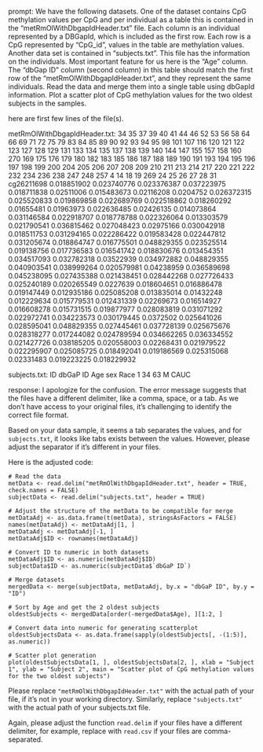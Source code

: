 prompt:
We have the following datasets. One of the dataset contains CpG methylation values per CpG and per individual as a table this is contained in the “metRmOlWithDbgapIdHeader.txt” file. Each column is an individual represented by a DBGapId, which is included as the first row. Each row is a CpG represented by "CpG_id", values in the table are methylation values. Another data set is contained in “subjects.txt”. This file has the information on the individuals. Most important feature for us here is the "Age" column. The "dbGap ID" column (second column) in this table should match the first row of the "metRmOlWithDbgapIdHeader.txt", and they represent the same individuals. Read the data and merge them into a single table using dbGapId information. Plot a scatter plot of CpG methylation values for the two oldest subjects in the samples.

here are first few lines of the file(s).

metRmOlWithDbgapIdHeader.txt:
	34	35	37	39	40	41	44	46	52	53	56	58	64	66	69	71	72	75	79	83	84	85	89	90	92	93	94	95	98	101	107	116	120	121	122	123	127	128	129	131	133	134	135	137	138	139	140	144	147	155	157	158	160	270	169	175	176	179	180	182	183	185	186	187	188	189	190	191	193	194	195	196	197	198	199	200	204	205	206	207	208	209	210	211	213	214	217	220	221	222	232	234	236	238	247	248	257	4	14	18	19	269	24	25	26	27	28	31
cg26211698	0.018851902	0.023740776	0.023376387	0.037223975	0.018711838	0.02511006	0.015483673	0.02116208	0.0204752	0.026372315	0.025520833	0.019869858	0.022689769	0.022518862	0.018260292	0.01655481	0.01963973	0.022636485	0.02426135	0.014073864	0.031146584	0.022918707	0.018778788	0.022326064	0.013303579	0.021790541	0.036815462	0.027048423	0.02975166	0.030042918	0.018511753	0.031294165	0.022286422	0.019583428	0.022447812	0.031205674	0.018864747	0.016775501	0.048829355	0.023525514	0.019138756	0.017736583	0.016541742	0.018830676	0.013454351	0.034517093	0.032782318	0.03522939	0.034972882	0.048829355	0.040903541	0.038999264	0.020579981	0.04238959	0.036589698	0.045238095	0.027435388	0.021438451	0.028442268	0.027726433	0.025240189	0.020265549	0.0227639	0.018604651	0.016886478	0.019147449	0.012935186	0.025085208	0.013835014	0.01432248	0.012229634	0.015779531	0.012431339	0.02269673	0.016514927	0.016608278	0.015731515	0.019877977	0.028083819	0.031071292	0.022972741	0.034223573	0.030179445	0.0372502	0.025641026	0.028595041	0.048829355	0.027445461	0.037728139	0.025675676	0.028318277	0.017244082	0.024789594	0.034662265	0.036334552	0.021427726	0.038185205	0.020558003	0.02268431	0.021979522	0.022295907	0.025085725	0.018492041	0.019186569	0.025315068	0.02331483	0.019223225	0.018229932


subjects.txt:
ID	dbGaP ID	Age	sex	Race
1	34	63	M	CAUC


response:
I apologize for the confusion. The error message suggests that the files have a different delimiter, like a comma, space, or a tab. As we don't have access to your original files, it's challenging to identify the correct file format.

Based on your data sample, it seems a tab separates the values, and for `subjects.txt`, it looks like tabs exists between the values. However, please adjust the separator if it's different in your files.

Here is the adjusted code:

```
# Read the data
metData <- read.delim("metRmOlWithDbgapIdHeader.txt", header = TRUE, check.names = FALSE)
subjectData <- read.delim("subjects.txt", header = TRUE)

# Adjust the structure of the metData to be compatible for merge
metDataAdj <- as.data.frame(t(metData), stringsAsFactors = FALSE)
names(metDataAdj) <- metDataAdj[1, ]
metDataAdj <- metDataAdj[-1, ]
metDataAdj$ID <- rownames(metDataAdj)

# Convert ID to numeric in both datasets
metDataAdj$ID <- as.numeric(metDataAdj$ID)
subjectData$ID <- as.numeric(subjectData$`dbGaP ID`)

# Merge datasets
mergedData <- merge(subjectData, metDataAdj, by.x = "dbGaP ID", by.y = "ID")

# Sort by Age and get the 2 oldest subjects
oldestSubjects <- mergedData[order(-mergedData$Age), ][1:2, ]

# Convert data into numeric for generating scatterplot
oldestSubjectsData <- as.data.frame(sapply(oldestSubjects[, -(1:5)], as.numeric))

# Scatter plot generation
plot(oldestSubjectsData[1, ], oldestSubjectsData[2, ], xlab = "Subject 1", ylab = "Subject 2", main = "Scatter plot of CpG methylation values for the two oldest subjects")
```

Please replace `"metRmOlWithDbgapIdHeader.txt"` with the actual path of your file, if it's not in your working directory. Similarly, replace `"subjects.txt"` with the actual path of your subjects.txt file.

Again, please adjust the function `read.delim` if your files have a different delimiter, for example, replace with `read.csv` if your files are comma-separated.
